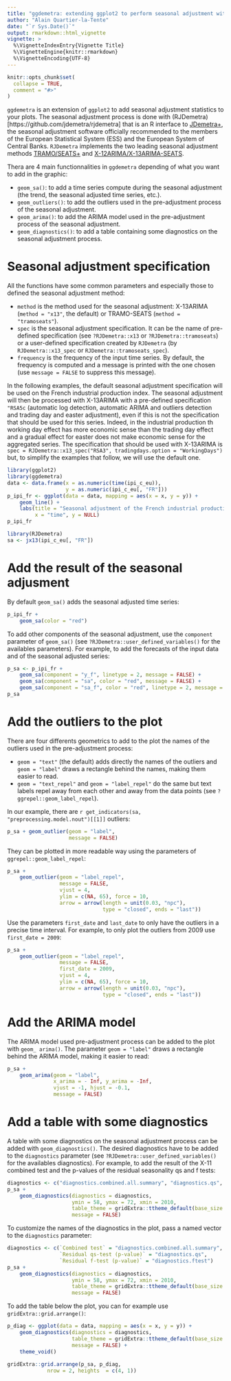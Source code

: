```yaml
---
title: "ggdemetra: extending ggplot2 to perform seasonal adjustment with RJDemetra"
author: "Alain Quartier-la-Tente"
date: "`r Sys.Date()`"
output: rmarkdown::html_vignette
vignette: >
  %\VignetteIndexEntry{Vignette Title}
  %\VignetteEngine{knitr::rmarkdown}
  %\VignetteEncoding{UTF-8}
---
```


```r
knitr::opts_chunk$set(
  collapse = TRUE,
  comment = "#>"
)
```

`ggdemetra` is an extension of `ggplot2` to add seasonal adjustment statistics to your plots. The seasonal adjustment process is done with (RJDemetra)[https://github.com/jdemetra/rjdemetra] that is an R interface to [JDemetra+](<https://github.com/jdemetra/jdemetra-app>), the seasonal adjustment software officially recommended to the members of the European Statistical System (ESS) and the European System of Central Banks. `RJDemetra` implements the two leading seasonal adjustment methods [TRAMO/SEATS+](http://www.bde.es/bde/en/secciones/servicios/Profesionales/Programas_estadi/Programas_estad_d9fa7f3710fd821.html) and [X-12ARIMA/X-13ARIMA-SEATS](https://www.census.gov/srd/www/x13as/).

Thera are 4 main functionnalities in `ggdemetra` depending of what you want to add in the graphic:

- `geom_sa()`: to add a time series compute during the seasonal adjustment (the trend, the seasonal adjusted time series, etc.).  
- `geom_outliers()`: to add the outliers used in the pre-adjustment process of the seasonal adjustment.
- `geom_arima()`: to add the ARIMA model  used in the pre-adjustment process of the seasonal adjustment.
- `geom_diagnostics()`: to add a table containing some diagnostics on the seasonal adjustment process.

# Seasonal adjustment specification

All the functions have some common parameters and especially those to defined the seasonal adjustment method:

- `method` is the method used for the seasonal adjustment: X-13ARIMA (`method = "x13"`, the default) or TRAMO-SEATS (`method = "tramoseats"`).  
- `spec` is the seasonal adjustment specification. It can be the name of pre-defined specification (see `?RJDemetra::x13` or `?RJDemetra::tramoseats`) or a user-defined specification created by `RJDemetra` (by `RJDemetra::x13_spec` or `RJDemetra::tramoseats_spec`).  
- `frequency` is the frequency of the input time series. By default, the frequency is computed and a message is printed with the one chosen (use `message = FALSE` to suppress this message).

In the following examples, the default seasonal adjustment specification will be used on the French industrial production index. The seasonal adjustment will then be processed with X-13ARIMA with a pre-defined specification `"RSA5c` (automatic log detection, automatic ARIMA and outliers detection and trading day and easter adjustment), even if this is not the specification that should be used for this series. Indeed, in the industrial production th working day effect has more economic sense than the trading day effect and a gradual effect for easter does not make economic sense for the aggregated series. The specification that should be used with X-13ARIMA is `spec = RJDemetra::x13_spec("RSA3", tradingdays.option = "WorkingDays")` but, to simplify the examples that follow, we will use the default one.

```r
library(ggplot2)
library(ggdemetra)
data <- data.frame(x = as.numeric(time(ipi_c_eu)),
                   y = as.numeric(ipi_c_eu[, "FR"]))
p_ipi_fr <- ggplot(data = data, mapping = aes(x = x, y = y)) +
    geom_line() +
    labs(title = "Seasonal adjustment of the French industrial production index",
         x = "time", y = NULL)
p_ipi_fr
```

```r
library(RJDemetra)
sa <- jx13(ipi_c_eu[, "FR"])
```

# Add the result of the seasonal adjusment

By default `geom_sa()` adds the seasonal adjusted time series:

```r
p_ipi_fr +
    geom_sa(color = "red")
```

To add other components of the seasonal adjustment, use the `component` parameter of `geom_sa()` (see `?RJDemetra::user_defined_variables()` for the availables parameters). For example, to add the forecasts of the input data and of the seasonal adjusted series:

```r
p_sa <- p_ipi_fr +
    geom_sa(component = "y_f", linetype = 2, message = FALSE) + 
    geom_sa(component = "sa", color = "red", message = FALSE) +
    geom_sa(component = "sa_f", color = "red", linetype = 2, message = FALSE)
p_sa
```

# Add the outliers to the plot

There are four differents geometrics to add to the plot the names of the outliers used in the pre-adjustment process:

- `geom = "text"` (the default) adds directly the names of the outliers and `geom = "label"` draws a rectangle behind the names, making them easier to read.  
- `geom = "text_repel"` and `geom = "label_repel"` do the same but text labels repel away from each other and away from the data points (see `?ggrepel::geom_label_repel`).

In our example, there are `r get_indicators(sa, "preprocessing.model.nout")[[1]]` outliers:

```r
p_sa + geom_outlier(geom = "label",
                    message = FALSE)
```

They can be plotted in more readable way using the parameters of `ggrepel::geom_label_repel`:
```r
p_sa + 
    geom_outlier(geom = "label_repel",
                 message = FALSE,
                 vjust = 4,
                 ylim = c(NA, 65), force = 10,
                 arrow = arrow(length = unit(0.03, "npc"),
                               type = "closed", ends = "last"))
```

Use the parameters `first_date` and `last_date` to only have the outliers in a precise time interval. For example, to only plot the outliers from 2009 use `first_date = 2009`:
```r
p_sa + 
    geom_outlier(geom = "label_repel",
                 message = FALSE,
                 first_date = 2009,
                 vjust = 4,
                 ylim = c(NA, 65), force = 10,
                 arrow = arrow(length = unit(0.03, "npc"),
                               type = "closed", ends = "last"))
```

# Add the ARIMA model

The ARIMA model used pre-adjustment process can be added to the plot with `geom_
arima()`. The parameter `geom = "label"` draws a rectangle behind the ARIMA model, making it easier to read:

```r
p_sa + 
    geom_arima(geom = "label",
               x_arima = - Inf, y_arima = -Inf, 
               vjust = -1, hjust = -0.1,
               message = FALSE)
```

# Add a table with some diagnostics

A table with some diagnostics on the seasonal adjustment process can be added with `geom_diagnostics()`. The  desired diagnostics have to be added to the `diagnostics` parameter (see `?RJDemetra::user_defined_variables()` for the availables diagnostics). For example, to add the result of the X-11 combined test and the p-values of the residual seasonality qs and f tests:

```r
diagnostics <- c("diagnostics.combined.all.summary", "diagnostics.qs", "diagnostics.ftest")
p_sa + 
    geom_diagnostics(diagnostics = diagnostics,
                     ymin = 58, ymax = 72, xmin = 2010,
                     table_theme = gridExtra::ttheme_default(base_size = 8),
                     message = FALSE)
```

To customize the names of the diagnostics in the plot, pass a named vector to the `diagnostics` parameter:

```r
diagnostics <- c(`Combined test` = "diagnostics.combined.all.summary",
                 `Residual qs-test (p-value)` = "diagnostics.qs",
                 `Residual f-test (p-value)` = "diagnostics.ftest")
p_sa + 
    geom_diagnostics(diagnostics = diagnostics,
                     ymin = 58, ymax = 72, xmin = 2010,
                     table_theme = gridExtra::ttheme_default(base_size = 8),
                     message = FALSE)
```


To add the table below the plot, you can for example use `gridExtra::grid.arrange()`: 
```r
p_diag <- ggplot(data = data, mapping = aes(x = x, y = y)) +
    geom_diagnostics(diagnostics = diagnostics,
                     table_theme = gridExtra::ttheme_default(base_size = 8),
                     message = FALSE) + 
    theme_void()
    
gridExtra::grid.arrange(p_sa, p_diag,
             nrow = 2, heights  = c(4, 1))
```